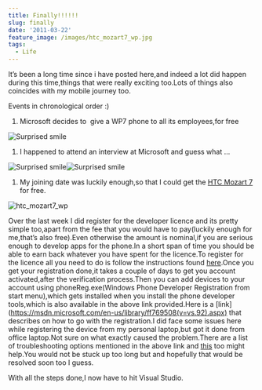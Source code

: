 ```yaml
---
title: Finally!!!!!!
slug: finally
date: '2011-03-22'
feature_image: /images/htc_mozart7_wp.jpg
tags:
  - Life
---
```

It’s been a long time since i have posted here,and indeed a lot did happen during this time,things that were really exciting too.Lots of things also coincides with my mobile journey too.

Events in chronological order :)

1.  Microsoft decides to  give a WP7 phone to all its employees,for free

![Surprised smile](/images/wlemoticon-surprisedsmile.png)

1.  I happened to attend an interview at Microsoft and guess what …

![Surprised smile](/images/wlemoticon-surprisedsmile.png)![Surprised smile](/images/wlemoticon-surprisedsmile.png)

1.  My joining date was luckily enough,so that I could get the [HTC Mozart 7](https://www.htc.com/www/product/7mozart/overview.html) for free.

![htc_mozart7_wp](/images/htc_mozart7_wp.jpg)

Over the last week I did register for the developer licence and its pretty simple too,apart from the fee that you would have to pay(luckily enough for me,that’s also free).Even otherwise the amount is nominal,if you are serious enough to develop apps for the phone.In a short span of time you should be able to earn back whatever you have spent for the licence.To register for the licence all you need to do is follow the instructions found [here](https://create.msdn.com/en-US/).Once you get your registration done,it takes a couple of days to get you account activated,after the verification process.Then you can add devices to your account using phoneReg.exe(Windows Phone Developer Registration from start menu),which gets installed when you install the phone developer tools,which is also available in the above link provided.Here is a \[link\](https://msdn.microsoft.com/en-us/library/ff769508(v=vs.92).aspx) that describes on how to go with the registration.I did face some issues here while registering the device from my personal laptop,but got it done from office laptop.Not sure on what exactly caused the problem.There are a list of troubleshooting options mentioned in the above link and [this](http://forums.create.msdn.com/forums/p/73498/451621.aspx) too might help.You would not be stuck up too long but and hopefully that would be resolved soon too I guess.

With all the steps done,I now have to hit Visual Studio.
